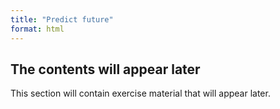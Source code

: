 ```yaml
---
title: "Predict future"
format: html
---
```


<!-- Playing with scikit-learn. -->

::: {.callout-note appearance="simple"}

## The contents will appear later

This section will contain exercise material that will appear later.

:::
<!--
## Continue with classficiation

- try combining multiple approaches. Can you get Kappa over 0.6?
- what if you used different ML models than RandomForest? Compare the same input using different models, like HistGradientBoostingClassifier, DecisionTreeClassifier, or AdaBoostClassifier. Which one is the best, when using the default hyperparameters?

## Explore regression

- try to use techniques of spatial augmentation on the regression model predicting price
    - what is the best R2 you can get?

## Effect of hyperparameters (advanced)

- You've been using the default model parameters. Can you figure out a way of fine-tuning them? Have a look at this [resource](https://scikit-learn.org/stable/modules/grid_search.html) and try to fine-tune on of the models you've worked with. -->